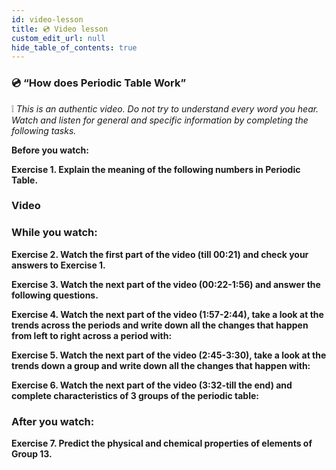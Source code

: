 ```yaml
---
id: video-lesson
title: 💿 Video lesson
custom_edit_url: null
hide_table_of_contents: true
---
```



### 💿 “How does Periodic Table Work”

❕ _This is an authentic video. Do not try to understand every word you hear. Watch and listen for general and specific information by completing the following tasks._

**Before you watch:**

**Exercise 1. Explain the meaning of the following numbers in Periodic Table.**

<Frame
  src="https://learningapps.org/watch?v=phn39gkwn20"
  style={{
    width: "80%",
    height: "22vh",
    border: "none",
  }}
/>

### Video

<ReactPlayer
  url="https://www.youtube.com/watch?v=P6DMEgE8CK8&list=PLW0gavSzhMlReKGMVfUt6YuNQsO0bqSMV&index=49&t=0s"
  width="80%"
  height="492px"
  controls={true}
/>

### While you watch:

**Exercise 2. Watch the first part of the video (till 00:21) and check your answers to Exercise 1.**

**Exercise 3. Watch the next part of the video (00:22-1:56) and answer the following questions.**

<Frame
  src="https://learningapps.org/watch?v=p8nr0rf3t20"
  style={{
    width: "80%",
    height: "32vh",
    border: "none",
  }}
/>

**Exercise 4. Watch the next part of the video (1:57-2:44), take a look at the trends across the periods and write down all the changes that happen from left to right across a period with:**

<Frame
  src="https://learningapps.org/watch?v=p631b2wij20"
  style={{
    width: "80%",
    height: "32vh",
    border: "none",
  }}
/>

**Exercise 5. Watch the next part of the video (2:45-3:30), take a look at the trends down a group and write down all the changes that happen with:**

<Frame
  src="https://learningapps.org/watch?v=pcwt3itwa20"
  style={{
    width: "80%",
    height: "32vh",
    border: "none",
  }}
/>

**Exercise 6. Watch the next part of the video (3:32-till the end) and complete characteristics of 3 groups of the periodic table:**

<Frame
  src="https://learningapps.org/watch?v=pe9uerinv20"
  style={{
    width: "80%",
    height: "32vh",
    border: "none",
  }}
/>

### After you watch:

**Exercise 7. Predict the physical and chemical properties of elements of Group 13.**
